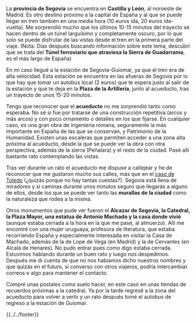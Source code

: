 <noinclude>{{header|1=Etapa 2: Segovia}}</noinclude>

{{segovia-header}}

La '''provincia de Segovia''' se encuentra en '''Castilla y León''', al noroeste de Madrid. Es otro destino próximo a la capital de España y al que se puede llegar en tren también en una media hora (10 euros ida, 20 euros ida-vuelta). Me sorprendió mucho que los últimos 10-15 minutos del trayecto se hacen dentro de un túnel larguísimo y completamente oscuro, por lo que solo se puede disfrutar de las vistas desde el tren en la primera parte del viaje. (Nota: Días después buscando información sobre este tema, descubrí que se trata del '''Túnel ferroviario que atraviesa la Sierra de Guadarrama''', es el más largo de España)

En mi caso llegué a la estación de Segovia-Guiomar, ya que el tren era de alta velocidad. Esta estación se encuentra en las afueras de Segovia por lo que hay que tomar un autobus local (2 euros) que te espera justo al salir de la estación y que te deja en la '''Plaza de la Artillería''', junto al acueducto, tras un trayecto de unos 15-20 minutos.

Tengo que reconocer que el '''acueducto''' no me sorprendió tanto como esperaba. No sé si fue por tratarse de una construcción repetitiva (arcos y más arcos) y con poco ornamento o detalles en los que fijarse. En cualquier caso, es una gran obra de ingeniería romana, seguramente la más importante en España de las que se conservan, y Patrimonio de la Humanidad. Existen unas escaleras que permiten acceder a una zona alta próxima al acueducto, desde la que se puede ver la obra con otra perspectiva, además de la sierra (Peñalara) y el resto de la ciudad. Pasé allí bastante rato contemplando las vistas.

Tras ver durante un rato el acueducto me dispuse a callejear y he de reconocer que me gustaron mucho sus calles, más que en el [[toledo|caso de Toledo]] (¿quizás porque no hay tantas cuestas?). Segovia está llena de miradores y si caminas durante unos minutos seguro que llegarás a alguno de ellos, desde los que se puede ver tanto las '''murallas de la ciudad''' como la naturaleza que rodea a la misma.

Otros monumentos que pude ver fueron el '''Alcazar de Segovia, la Catedral, la Plaza Mayor, una estatua de Antonio Machado y la casa donde vivió''' (aunque estaba cerrada a la hora en la que me pasé, al almuerzo). Allí me encontré con una mujer uruguaya, profesora de literatura, que estaba recorriendo España y especialmente interesada en visitar la Casa de Machado, además de la de Lope de Vega (en Madrid) y la de Cervantes (en Alcalá de Henares). No pudo entrar pues como digo estaba cerrada. Estuvimos hablando durante un buen rato y luego nos despedimos. Después me di cuenta de que no nos habíamos dicho nuestros nombres y que quizás en el futuro, si converso con otros viajeros, podría intercambiar correos o algo para mantener el contacto.

Compré unas postales como suelo hacer, en este caso en unas tiendas de recuerdos próximas a la catedral. Ya por la tarde regresé a la zona del acueducto para volver a verlo y un rato después tomé el autobus de regreso a la estación de Guiomar.

<!--{{galeria-etapa|1=|2=|3=|4=}}-->

<noinclude>{{navbox-etapa|pre-wiki=toledo|pre-etapa=Etapa 1: Toledo|etapa=Etapa 2: Segovia|sig-wiki=avila|sig-etapa=Etapa 3: Ávila}}</noinclude>

<noinclude>{{../../footer}}</noinclude>
